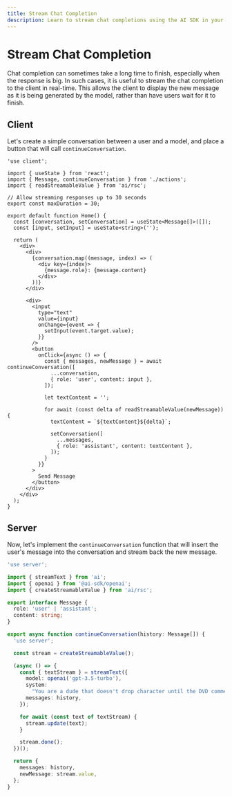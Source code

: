 ```yaml
---
title: Stream Chat Completion
description: Learn to stream chat completions using the AI SDK in your Next.js App Router application
---
```


# Stream Chat Completion

Chat completion can sometimes take a long time to finish, especially when the response is big. In such cases, it is useful to stream the chat completion to the client in real-time. This allows the client to display the new message as it is being generated by the model, rather than have users wait for it to finish.

<Browser>
  <ChatGeneration
    stream
    history={[
      { role: 'User', content: 'How is it going?' },
      { role: 'Assistant', content: 'All good, how may I help you?' },
    ]}
    inputMessage={{ role: 'User', content: 'Why is the sky blue?' }}
    outputMessage={{
      role: 'Assistant',
      content: 'The sky is blue because of rayleigh scattering.',
    }}
  />
</Browser>

## Client

Let's create a simple conversation between a user and a model, and place a button that will call `continueConversation`.

```tsx filename='app/page.tsx'
'use client';

import { useState } from 'react';
import { Message, continueConversation } from './actions';
import { readStreamableValue } from 'ai/rsc';

// Allow streaming responses up to 30 seconds
export const maxDuration = 30;

export default function Home() {
  const [conversation, setConversation] = useState<Message[]>([]);
  const [input, setInput] = useState<string>('');

  return (
    <div>
      <div>
        {conversation.map((message, index) => (
          <div key={index}>
            {message.role}: {message.content}
          </div>
        ))}
      </div>

      <div>
        <input
          type="text"
          value={input}
          onChange={event => {
            setInput(event.target.value);
          }}
        />
        <button
          onClick={async () => {
            const { messages, newMessage } = await continueConversation([
              ...conversation,
              { role: 'user', content: input },
            ]);

            let textContent = '';

            for await (const delta of readStreamableValue(newMessage)) {
              textContent = `${textContent}${delta}`;

              setConversation([
                ...messages,
                { role: 'assistant', content: textContent },
              ]);
            }
          }}
        >
          Send Message
        </button>
      </div>
    </div>
  );
}
```

## Server

Now, let's implement the `continueConversation` function that will insert the user's message into the conversation and stream back the new message.

```typescript filename='app/actions.ts'
'use server';

import { streamText } from 'ai';
import { openai } from '@ai-sdk/openai';
import { createStreamableValue } from 'ai/rsc';

export interface Message {
  role: 'user' | 'assistant';
  content: string;
}

export async function continueConversation(history: Message[]) {
  'use server';

  const stream = createStreamableValue();

  (async () => {
    const { textStream } = streamText({
      model: openai('gpt-3.5-turbo'),
      system:
        "You are a dude that doesn't drop character until the DVD commentary.",
      messages: history,
    });

    for await (const text of textStream) {
      stream.update(text);
    }

    stream.done();
  })();

  return {
    messages: history,
    newMessage: stream.value,
  };
}
```

